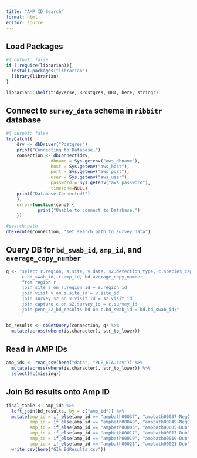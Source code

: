 ```yaml
---
title: "AMP ID Search"
format: html
editor: source
---
```


## Load Packages

```r
#| output: false
if (!require(librarian)){
  install.packages("librarian")
  library(librarian)
}

librarian::shelf(tidyverse, RPostgres, DBI, here, stringr)

```

## Connect to `survey_data` schema in `ribbitr` database
```r
#| output: false
tryCatch({
    drv <- dbDriver("Postgres")
    print("Connecting to Database…")
    connection <- dbConnect(drv,
                 dbname = Sys.getenv("aws_dbname"),
                 host = Sys.getenv("aws_host"),
                 port = Sys.getenv("aws_port"),
                 user = Sys.getenv("aws_user"),
                 password = Sys.getenv("aws_password"),
                 timezone=NULL)
    print("Database Connected!")
    },
    error=function(cond) {
            print("Unable to connect to Database.")
    })

#search path
dbExecute(connection, "set search_path to survey_data")

```

## Query DB for `bd_swab_id`, `amp_id`, and `average_copy_number`
```r

q <- "select r.region, s.site, v.date, s2.detection_type, c.species_capture, c.svl_mm, c.body_mass_g, c.sex, c.life_stage,
      c.bd_swab_id, c.amp_id, bd.average_copy_number
      from region r
      join site s on r.region_id = s.region_id
      join visit v on s.site_id = v.site_id
      join survey s2 on v.visit_id = s2.visit_id
      join capture c on s2.survey_id = c.survey_id
      join penn_22_bd_results bd on c.bd_swab_id = bd.bd_swab_id;"


bd_results <- dbGetQuery(connection, q) %>% 
  mutate(across(where(is.character), str_to_lower))


```


## Read in AMP IDs
```r

amp_ids <- read_csv(here("data", "PLE_GIA.csv")) %>% 
  mutate(across(where(is.character), str_to_lower)) %>% 
  select(!c(missing))

```

## Join Bd results onto Amp ID
```r

final_table <- amp_ids %>% 
  left_join(bd_results, by = c("amp_id")) %>% 
  mutate(amp_id = if_else(amp_id == "ampbath00037", "ampbath00037-NegC", amp_id),
         amp_id = if_else(amp_id == "ampbath00049", "ampbath00049-NegC", amp_id),
         amp_id = if_else(amp_id == "ampbath00005", "ampbath00005-Dub", amp_id),
         amp_id = if_else(amp_id == "ampbath00017", "ampbath00017-Dub", amp_id),
         amp_id = if_else(amp_id == "ampbath00019", "ampbath00019-Dub", amp_id),
         amp_id = if_else(amp_id == "ampbath00021", "ampbath00021-Dub", amp_id)) %>% 
  write_csv(here("GIA_BdResults.csv"))

```

